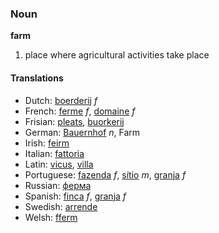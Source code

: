 ===Noun===
'''farm'''

# place where agricultural activities take place

====Translations====
*Dutch: [[boerderij]] ''f''
*French: [[ferme]] ''f'', [[domaine]] ''f''
*Frisian: [[pleats]], [[buorkerij]]
*German: [[Bauernhof]] ''n'', Farm
*Irish: [[feirm]]
*Italian: [[fattoria]]
*Latin: [[vicus]], [[villa]]
*Portuguese: [[fazenda]] ''f'', [[sítio]] ''m'', [[granja]] ''f''
*Russian: [[ферма]]
*Spanish: [[finca]] ''f'', [[granja]] ''f''
*Swedish: [[arrende]]
*Welsh: [[fferm]]